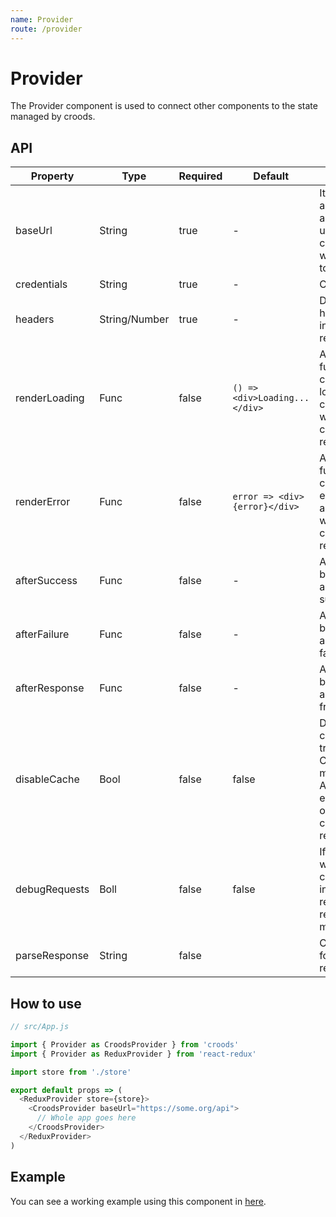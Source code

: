 ```yaml
---
name: Provider
route: /provider
---
```



# Provider

The Provider component is used to connect other components to the state managed by croods.

## API

| Property      | Type          | Required | Default                       | Description                                                                                                      |
| ------------- | ------------- | -------- | ----------------------------- | ---------------------------------------------------------------------------------------------------------------- |
| baseUrl       | String        | true     | -                             | It defines the api url which all other paths used in croods components will be relative too.                     |
| credentials   | String        | true     | -                             | Credentials                                                                                                      |
| headers       | String/Number | true     | -                             | Defines the headers used in the requests.                                                                        |
| renderLoading | Func          | false    | `() => <div>Loading...</div>` | A default function to be called when loading a component without a custom renderLoading.                         |
| renderError   | Func          | false    | `error => <div>{error}</div>` | A default function to be called when a error occurs in a component without a custom renderError.                 |
| afterSuccess  | Func          | false    | -                             | A function to be called after a request success.                                                                 |
| afterFailure  | Func          | false    | -                             | A function to be called after a request failure.                                                                 |
| afterResponse | Func          | false    | -                             | A function to be called after any response from a request.                                                       |
| disableCache  | Bool          | false    | false                         | Disable chache. When true, will force Croods to make a new API request each time Info or List components render. |
| debugRequests | Boll          | false    | false                         | If set to true, will show in console more information regarding requests being made.                             |
| parseResponse | String        | false    |                               | Custom parser for api responses.                                                                                 |


## How to use

```javascript
// src/App.js

import { Provider as CroodsProvider } from 'croods'
import { Provider as ReduxProvider } from 'react-redux'

import store from './store'

export default props => (
  <ReduxProvider store={store}>
    <CroodsProvider baseUrl="https://some.org/api">
      // Whole app goes here
    </CroodsProvider>
  </ReduxProvider>
)
```

## Example

You can see a working example using this component in [here](https://github.com/SeasonedSoftware/croods/blob/master/example/src/App.js).
